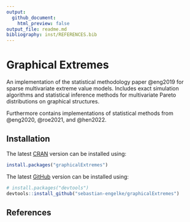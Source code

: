 ```yaml
---
output:
  github_document:
    html_preview: false
output_file: readme.md
bibliography: inst/REFERENCES.bib
---
```


<!-- README.md is generated from README.Rmd, using `rmarkdown::render()`. Please edit that file -->

# Graphical Extremes

An implementation of the statistical methodology paper @eng2019 for sparse
multivariate extreme value models.
Includes exact simulation algorithms and statistical 
inference methods for multivariate Pareto distributions on graphical structures.

Furthermore contains implementations of statistical methods from
@eng2020, @roe2021, and @hen2022.


## Installation

The latest
[CRAN](https://cran.r-project.org/package=graphicalExtremes)
version can be installed using:
``` r
install.packages("graphicalExtremes")
```

The latest
[GitHub](https://github.com/sebastian-engelke/graphicalExtremes)
version can be installed using:
``` r
# install.packages("devtools")
devtools::install_github("sebastian-engelke/graphicalExtremes")
```

## References
